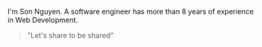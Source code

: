 I'm Son Nguyen. A software engineer has more than 8 years of experience in Web Development.

> "Let's share to be shared"
